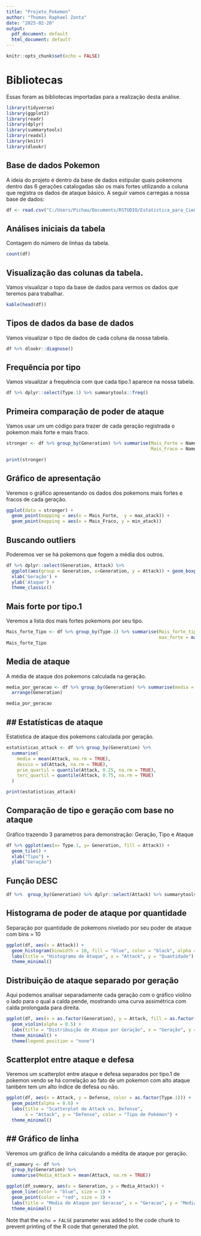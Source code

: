 ```yaml
---
title: "Projeto_Pokemon"
author: "Thomas Raphael Zonta"
date: "2025-02-20"
output:
  pdf_document: default
  html_document: default
---
```


```r
knitr::opts_chunk$set(echo = FALSE)
```

# Bibliotecas

Essas foram as bibliotecas importadas para a realização desta análise.

```r

library(tidyverse)
library(ggplot2)
library(readr)
library(dplyr)
library(summarytools)
library(readxl)
library(knitr)
library(dlookr)
```
## Base de dados Pokemon

 A ideia do projeto é dentro da base de dados estipular quais pokemons dentro das 6 gerações catalogadas são os mais fortes utilizando a coluna que registra os dados de ataque básico. A seguir vamos carregas a nossa base de dados:

```r
df <- read.csv("C:/Users/Pichau/Documents/RSTUDIO/Estatistica_para_Ciencia_Dados/pokemon.csv", stringsAsFactors = FALSE)


```

## Análises iniciais da tabela

Contagem do número de linhas da tabela.

```r
count(df)
```

## Visualização das colunas da tabela.

Vamos visualizar o topo da base de dados para vermos os dados que teremos para trabalhar.

```r
kable(head(df))
```

## Tipos de dados da base de dados

Vamos visualizar o tipo de dados de cada coluna da nossa tabela.

```r
df %>% dlookr::diagnose()
```

## Frequência por tipo

Vamos visualizar a frequência com que cada tipo.1 aparece na nossa tabela.

```r
df %>% dplyr::select(Type.1) %>% summarytools::freq()
```

## Primeira comparação de poder de ataque

Vamos usar um um código para trazer de cada geração registrada o pokemon mais forte e mais fraco.

```r
stronger <- df %>% group_by(Generation) %>% summarise(Mais_Forte = Name[which.max(Attack)],max_atack = max(Attack, na.rm = TRUE),
                                                      Mais_Fraco = Name[which.min(Attack)], min_atack = min(Attack, na.rm = TRUE))

print(stronger)
```


## Gráfico de apresentação

Veremos o gráfico apresentando os dados dos pokemons mais fortes e fracos de cada geração.

```r
ggplot(data = stronger) +
  geom_point(mapping = aes(x = Mais_Forte,  y = max_atack)) +
  geom_point(mapping = aes(x = Mais_Fraco, y = min_atack))
```

## Buscando outliers

Poderemos ver se há pokemons que fogem a média dos outros.

```r
df %>% dplyr::select(Generation, Attack) %>%
  ggplot(aes(group = Generation, x=Generation, y = Attack)) + geom_boxplot() +
  xlab('Geração') +
  ylab('Ataque') +
  theme_classic()
```

## Mais forte por tipo.1

Veremos a lista dos mais fortes pokemons por seu tipo.

```r
Mais_forte_Tipo <- df %>% group_by(Type.1) %>% summarise(Mais_forte_tipo1 = Name[which.max(Attack)],
                                                         max_forte = max(Attack, na.rm = TRUE)) %>% arrange(desc(max_forte))
Mais_forte_Tipo
```

## Media de ataque 

A média de ataque dos pokemons calculada na geração.

```r
media_por_geracao <- df %>% group_by(Generation) %>% summarise(media = mean(Attack, na.rm = TRUE)) %>%
  arrange(Generation)

media_por_geracao
```

## ## Estatísticas de ataque

Estatistica de ataque dos pokemons calculada por geração.

```r
estatisticas_attack <- df %>% group_by(Generation) %>%
  summarise(
    media = mean(Attack, na.rm = TRUE),
    desvio = sd(Attack, na.rm = TRUE),
    prim_quartil = quantile(Attack, 0.25, na.rm = TRUE),
    terc_quartil = quantile(Attack, 0.75, na.rm = TRUE)
  )

print(estatisticas_attack)
```

## Comparação de tipo e geração com base no ataque

Gráfico trazendo 3 parametros para demonstração: Geração, Tipo e Ataque

```r
df %>% ggplot(aes(x= Type.1, y= Generation, fill = Attack)) +
  geom_tile() +
  xlab("Tipo") +
  ylab("Geração")
```

## Função DESC

```r
df %>%  group_by(Generation) %>% dplyr::select(Attack) %>% summarytools::descr()
```

## Histograma de poder de ataque por quantidade

Separação por quantidade de pokemons nivelado por seu poder de ataque com bins = 10

```r
ggplot(df, aes(x = Attack)) +
  geom_histogram(binwidth = 10, fill = "blue", color = "black", alpha = 0.7) +
  labs(title = "Histograma de Ataque", x = "Attack", y = "Quantidade") +
  theme_minimal()
```

## Distribuição de ataque separado por geração

Aqui podemos analisar separadamente cada geração  com o gráfico violino o lado para o qual a calda pende, mostrando uma curva assimétrica com calda prolongada para direita.

```r
ggplot(df, aes(x = as.factor(Generation), y = Attack, fill = as.factor(Generation))) +
  geom_violin(alpha = 0.5) +
  labs(title = "Distribuição de Ataque por Geração", x = "Geração", y = "Ataque") +
  theme_minimal() +
  theme(legend.position = "none")
```


## Scatterplot entre ataque e defesa

Veremos um scatterplot entre ataque e defesa separados por tipo.1 de pokemon vendo se há correlação ao fato de um pokemon com alto ataque também tem um alto índice de defesa ou não.

```r
ggplot(df, aes(x = Attack, y = Defense, color = as.factor(Type.1))) +
  geom_point(alpha = 0.6) +
  labs(title = "Scatterplot de Attack vs. Defense",
       x = "Attack", y = "Defense", color = "Tipo de Pokémon") +
  theme_minimal()
```

## ## Gráfico de linha 

Veremos um gráfico de linha calculando a médita de ataque por geração.

```r
df_summary <- df %>%
  group_by(Generation) %>%
  summarise(Media_Attack = mean(Attack, na.rm = TRUE))

ggplot(df_summary, aes(x = Generation, y = Media_Attack)) +
  geom_line(color = "blue", size = 1) +  
  geom_point(color = "red", size = 3) + 
  labs(title = "Media de Ataque por Geracao", x = "Geracao", y = "Media de Ataque") +
  theme_minimal()
```








Note that the `echo = FALSE` parameter was added to the code chunk to prevent printing of the R code that generated the plot.
